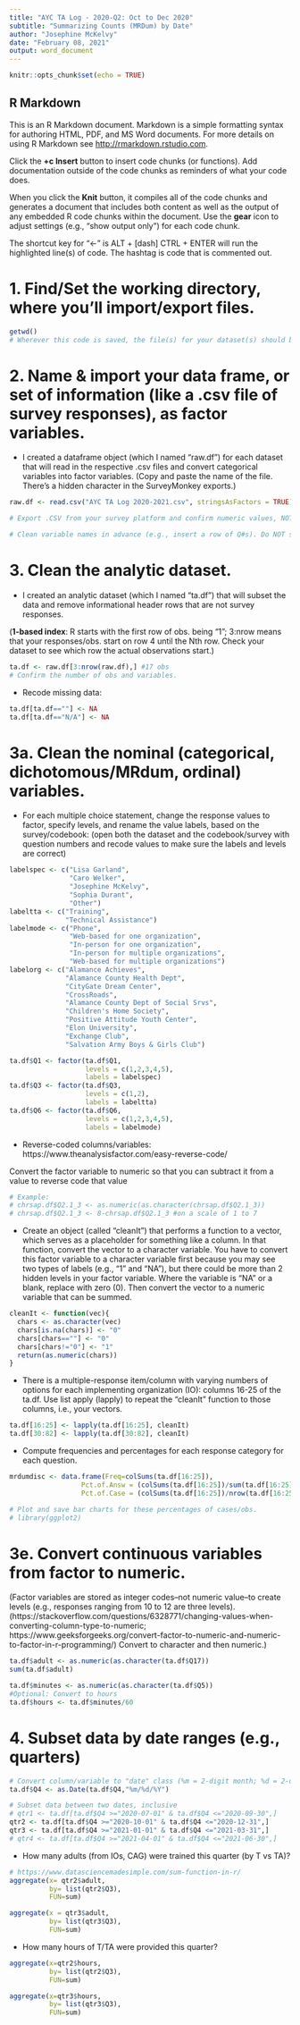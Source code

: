 ```yaml
---
title: "AYC TA Log - 2020-Q2: Oct to Dec 2020"
subtitle: "Summarizing Counts (MRDum) by Date"
author: "Josephine McKelvy"
date: "February 08, 2021"
output: word_document
---
```


```r
knitr::opts_chunk$set(echo = TRUE)
```

## R Markdown

This is an R Markdown document. Markdown is a simple formatting syntax for authoring HTML, PDF, and MS Word documents. For more details on using R Markdown see <http://rmarkdown.rstudio.com>.

Click the **+c Insert** button to insert code chunks (or functions). Add documentation outside of the code chunks as reminders of what your code does.

When you click the **Knit** button, it compiles all of the code chunks and generates a document that includes both content as well as the output of any embedded R code chunks within the document. Use the **gear** icon to adjust settings (e.g., "show output only") for each code chunk. 

The shortcut key for "<-" is ALT + [dash] 
CTRL + ENTER will run the highlighted line(s) of code.
The hashtag is code that is commented out.

# 1. Find/Set the working directory, where you'll import/export files.
```r
getwd() 
# Wherever this code is saved, the file(s) for your dataset(s) should be there too
```
# 2. Name & import your data frame, or set of information (like a .csv file of survey responses), as factor variables.
- I created a dataframe object (which I named "raw.df") for each dataset that will read in the respective .csv files and convert categorical variables into factor variables. (Copy and paste the name of the file. There's a hidden character in the SurveyMonkey exports.)
```r
raw.df <- read.csv("AYC TA Log 2020-2021.csv", stringsAsFactors = TRUE)

# Export .CSV from your survey platform and confirm numeric values, NOT choice text. 

# Clean variable names in advance (e.g., insert a row of Q#s). Do NOT start variable names with numbers.
```
# 3. Clean the analytic dataset.
- I created an analytic dataset (which I named "ta.df") that will subset the data and remove informational header rows that are not survey responses.

(**1-based index**: R starts with the first row of obs. being "1"; 3:nrow means that your responses/obs. start on row 4 until the Nth row. Check your dataset to see which row the actual observations start.)
```r
ta.df <- raw.df[3:nrow(raw.df),] #17 obs
# Confirm the number of obs and variables.
```
- Recode missing data:
```r
ta.df[ta.df==""] <- NA
ta.df[ta.df=="N/A"] <- NA
```
# 3a. Clean the nominal (categorical, dichotomous/MRdum, ordinal) variables.
- For each multiple choice statement, change the response values to factor, specify levels, and rename the value labels, based on the survey/codebook: (open both the dataset and the codebook/survey with question numbers and recode values to make sure the labels and levels are correct)
```r
labelspec <- c("Lisa Garland",
               "Caro Welker",
               "Josephine McKelvy",
               "Sophia Durant",
               "Other")
labeltta <- c("Training",
              "Technical Assistance")
labelmode <- c("Phone",
               "Web-based for one organization",
               "In-person for one organization",
               "In-person for multiple organizations",
               "Web-based for multiple organizations")
labelorg <- c("Alamance Achieves",
              "Alamance County Health Dept",
              "CityGate Dream Center",
              "CrossRoads",
              "Alamance County Dept of Social Srvs",
              "Children's Home Society",
              "Positive Attitude Youth Center",
              "Elon University",
              "Exchange Club",
              "Salvation Army Boys & Girls Club")

ta.df$Q1 <- factor(ta.df$Q1,
                   levels = c(1,2,3,4,5),
                   labels = labelspec)
ta.df$Q3 <- factor(ta.df$Q3,
                   levels = c(1,2),
                   labels = labeltta)
ta.df$Q6 <- factor(ta.df$Q6,
                   levels = c(1,2,3,4,5),
                   labels = labelmode)
```
- Reverse-coded columns/variables:
https://www.theanalysisfactor.com/easy-reverse-code/

Convert the factor variable to numeric so that you can subtract it from a value to reverse code that value
```r
# Example:
# chrsap.df$Q2.1_3 <- as.numeric(as.character(chrsap.df$Q2.1_3))
# chrsap.df$Q2.1_3 <- 8-chrsap.df$Q2.1_3 #on a scale of 1 to 7
```
- Create an object (called "cleanIt") that performs a function to a vector, which serves as a placeholder for something like a column. In that function, convert the vector to a character variable. You have to convert this factor variable to a character variable first because you may see two types of labels (e.g., "1" and "NA"), but there could be more than 2 hidden levels in your factor variable. Where the variable is "NA" or a blank, replace with zero (0). Then convert the vector to a numeric variable that can be summed.
```r
cleanIt <- function(vec){
  chars <- as.character(vec)
  chars[is.na(chars)] <- "0"
  chars[chars==""] <- "0"
  chars[chars!="0"] <- "1"
  return(as.numeric(chars))
}
```
- There is a multiple-response item/column with varying numbers of options for each implementing organization (IO): columns 16-25 of the ta.df. Use list apply (lapply) to repeat the "cleanIt" function to those columns, i.e., your vectors.  
```r
ta.df[16:25] <- lapply(ta.df[16:25], cleanIt)
ta.df[30:82] <- lapply(ta.df[30:82], cleanIt)
```
- Compute frequencies and percentages for each response category for each question.
```r
mrdumdisc <- data.frame(Freq=colSums(ta.df[16:25]),
                  Pct.of.Answ = (colSums(ta.df[16:25])/sum(ta.df[16:25]))*100,
                  Pct.of.Case = (colSums(ta.df[16:25])/nrow(ta.df[16:25]))*100)

# Plot and save bar charts for these percentages of cases/obs.
# library(ggplot2)
```
# 3e. Convert continuous variables from factor to numeric.
(Factor variables are stored as integer codes--not numeric value--to create levels (e.g., responses ranging from 10 to 12 are three levels). (https://stackoverflow.com/questions/6328771/changing-values-when-converting-column-type-to-numeric; https://www.geeksforgeeks.org/convert-factor-to-numeric-and-numeric-to-factor-in-r-programming/) Convert to character and then numeric.)
```r
ta.df$adult <- as.numeric(as.character(ta.df$Q17))
sum(ta.df$adult)

ta.df$minutes <- as.numeric(as.character(ta.df$Q5))
#Optional: Convert to hours
ta.df$hours <- ta.df$minutes/60
```
# 4. Subset data by date ranges (e.g., quarters)
```r
# Convert column/variable to "date" class (%m = 2-digit month; %d = 2-digit day; %[capital]Y = 4-digit year)(https://www.statmethods.net/input/dates.html; https://www.statology.org/subset-by-date-range-in-r/)
ta.df$Q4 <- as.Date(ta.df$Q4,"%m/%d/%Y")

# Subset data between two dates, inclusive
# qtr1 <- ta.df[ta.df$Q4 >="2020-07-01" & ta.df$Q4 <="2020-09-30",]
qtr2 <- ta.df[ta.df$Q4 >="2020-10-01" & ta.df$Q4 <="2020-12-31",]
qtr3 <- ta.df[ta.df$Q4 >="2021-01-01" & ta.df$Q4 <="2021-03-31",]
# qtr4 <- ta.df[ta.df$Q4 >="2021-04-01" & ta.df$Q4 <="2021-06-30",]
```
- How many adults (from IOs, CAG) were trained this quarter (by T vs TA)?
```r
# https://www.datasciencemadesimple.com/sum-function-in-r/
aggregate(x= qtr2$adult,
          by= list(qtr2$Q3),
          FUN=sum)

aggregate(x = qtr3$adult,
          by= list(qtr3$Q3),
          FUN=sum)
```
- How many hours of T/TA were provided this quarter?
```r
aggregate(x=qtr2$hours,
          by= list(qtr2$Q3),
          FUN=sum)

aggregate(x=qtr3$hours,
          by= list(qtr3$Q3),
          FUN=sum)
```